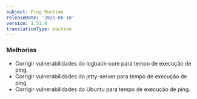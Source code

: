 ```yaml
---
subject: Ping Runtime
releaseDate: '2025-06-10'
version: 1.51.0
translationType: machine
---
```


### Melhorias

* Corrigir vulnerabilidades do logback-core para tempo de execução de ping.
* Corrigir vulnerabilidades do jetty-server para tempo de execução de ping.
* Corrigir vulnerabilidades do Ubuntu para tempo de execução de ping.